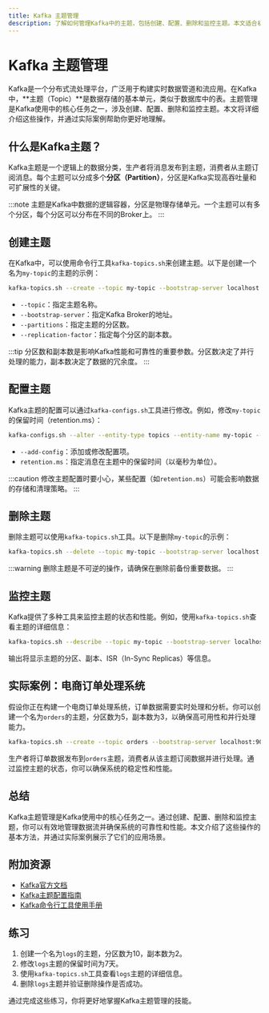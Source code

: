 ```yaml
---
title: Kafka 主题管理
description: 了解如何管理Kafka中的主题，包括创建、配置、删除和监控主题。本文适合初学者，包含代码示例和实际案例。
---
```


# Kafka 主题管理

Kafka是一个分布式流处理平台，广泛用于构建实时数据管道和流应用。在Kafka中，**主题（Topic）**是数据存储的基本单元，类似于数据库中的表。主题管理是Kafka使用中的核心任务之一，涉及创建、配置、删除和监控主题。本文将详细介绍这些操作，并通过实际案例帮助你更好地理解。

## 什么是Kafka主题？

Kafka主题是一个逻辑上的数据分类，生产者将消息发布到主题，消费者从主题订阅消息。每个主题可以分成多个**分区（Partition）**，分区是Kafka实现高吞吐量和可扩展性的关键。

:::note
主题是Kafka中数据的逻辑容器，分区是物理存储单元。一个主题可以有多个分区，每个分区可以分布在不同的Broker上。
:::

## 创建主题

在Kafka中，可以使用命令行工具`kafka-topics.sh`来创建主题。以下是创建一个名为`my-topic`的主题的示例：

```bash
kafka-topics.sh --create --topic my-topic --bootstrap-server localhost:9092 --partitions 3 --replication-factor 2
```

- `--topic`：指定主题名称。
- `--bootstrap-server`：指定Kafka Broker的地址。
- `--partitions`：指定主题的分区数。
- `--replication-factor`：指定每个分区的副本数。

:::tip
分区数和副本数是影响Kafka性能和可靠性的重要参数。分区数决定了并行处理的能力，副本数决定了数据的冗余度。
:::

## 配置主题

Kafka主题的配置可以通过`kafka-configs.sh`工具进行修改。例如，修改`my-topic`的保留时间（retention.ms）：

```bash
kafka-configs.sh --alter --entity-type topics --entity-name my-topic --add-config retention.ms=604800000 --bootstrap-server localhost:9092
```

- `--add-config`：添加或修改配置项。
- `retention.ms`：指定消息在主题中的保留时间（以毫秒为单位）。

:::caution
修改主题配置时要小心，某些配置（如`retention.ms`）可能会影响数据的存储和清理策略。
:::

## 删除主题

删除主题可以使用`kafka-topics.sh`工具。以下是删除`my-topic`的示例：

```bash
kafka-topics.sh --delete --topic my-topic --bootstrap-server localhost:9092
```

:::warning
删除主题是不可逆的操作，请确保在删除前备份重要数据。
:::

## 监控主题

Kafka提供了多种工具来监控主题的状态和性能。例如，使用`kafka-topics.sh`查看主题的详细信息：

```bash
kafka-topics.sh --describe --topic my-topic --bootstrap-server localhost:9092
```

输出将显示主题的分区、副本、ISR（In-Sync Replicas）等信息。

## 实际案例：电商订单处理系统

假设你正在构建一个电商订单处理系统，订单数据需要实时处理和分析。你可以创建一个名为`orders`的主题，分区数为5，副本数为3，以确保高可用性和并行处理能力。

```bash
kafka-topics.sh --create --topic orders --bootstrap-server localhost:9092 --partitions 5 --replication-factor 3
```

生产者将订单数据发布到`orders`主题，消费者从该主题订阅数据并进行处理。通过监控主题的状态，你可以确保系统的稳定性和性能。

## 总结

Kafka主题管理是Kafka使用中的核心任务之一。通过创建、配置、删除和监控主题，你可以有效地管理数据流并确保系统的可靠性和性能。本文介绍了这些操作的基本方法，并通过实际案例展示了它们的应用场景。

## 附加资源

- [Kafka官方文档](https://kafka.apache.org/documentation/)
- [Kafka主题配置指南](https://kafka.apache.org/documentation/#topicconfigs)
- [Kafka命令行工具使用手册](https://kafka.apache.org/quickstart)

## 练习

1. 创建一个名为`logs`的主题，分区数为10，副本数为2。
2. 修改`logs`主题的保留时间为7天。
3. 使用`kafka-topics.sh`工具查看`logs`主题的详细信息。
4. 删除`logs`主题并验证删除操作是否成功。

通过完成这些练习，你将更好地掌握Kafka主题管理的技能。